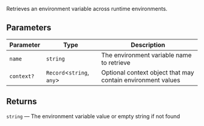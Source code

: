 Retrieves an environment variable across runtime environments.

## Parameters

| Parameter  | Type                        | Description                                                 |
| ---------- | --------------------------- | ----------------------------------------------------------- |
| `name`     | `string`                    | The environment variable name to retrieve                   |
| `context?` | `Record`\<`string`, `any`\> | Optional context object that may contain environment values |

## Returns

`string` — The environment variable value or empty string if not found

